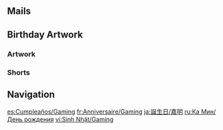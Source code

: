 {{Birthday Intro}}

==Mails==
{{Mails by Category Table|Gaming Birthday Mails|noheader=1}}

==Birthday Artwork==
===Artwork===
{{Artwork by Category Table
|Character Birthday Artwork
|category = Gaming Birthday Artwork
|header = Gaming's Birthday Artwork
}}

===Shorts===
{{Artwork by Category Table
|Character Shorts
|category = Gaming Birthday Artwork
|header = Gaming's Birthday Shorts
}}
<!--
==Taking Pictures and Recounting Good Times==
{{Transclude|Taking Pictures and Recounting Good Times/Gaming|Stories|main=1|top=1}}
-->
==Navigation==
{{Character Navbox|Birthday}}

[[es:Cumpleaños/Gaming]]
[[fr:Anniversaire/Gaming]]
[[ja:誕生日/嘉明]]
[[ru:Ка Мин/День рождения]]
[[vi:Sinh Nhật/Gaming]]